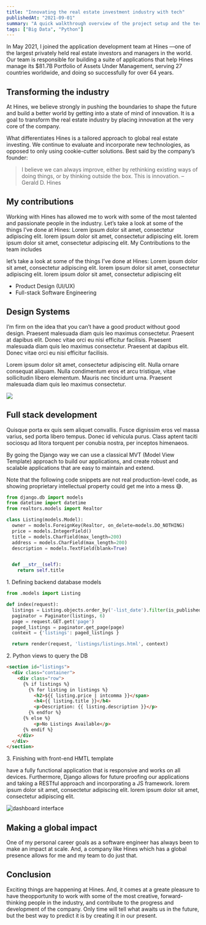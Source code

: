 ```yaml
---
title: "Innovating the real estate investment industry with tech"
publishedAt: "2021-09-01"
summary: "A quick walkthrough overview of the project setup and the technology stack we used."
tags: ["Big Data", "Python"]
---
```


In May 2021, I joined the application development team at Hines —one of the largest privately held real estate investors and managers in the world. Our team is responsible for building a suite of applications that help Hines manage its $81.7B Portfolio of Assets Under Management, serving 27 countries worldwide, and doing so successfully for over 64 years.

## Transforming the industry

At Hines, we believe strongly in pushing the boundaries to shape the future and build a better world by getting into a state of mind of innovation. It is a goal to transform the real estate industry by placing innovation at the very core of the company.

What differentiates Hines is a tailored approach to global real estate investing. We continue to evaluate and incorporate new technologies, as opposed to only using cookie-cutter solutions. Best said by the company’s founder:

> I believe we can always improve, either by rethinking existing ways of doing things, or by thinking outside the box. This is innovation. –Gerald D. Hines

## My contributions

Working with Hines has allowed me to work with some of the most talented and passionate people in the industry. Let’s take a look at some of the things I’ve done at Hines: Lorem ipsum dolor sit amet, consectetur adipiscing elit. lorem ipsum dolor sit amet, consectetur adipiscing elit. lorem ipsum dolor sit amet, consectetur adipiscing elit. My Contributions to the team includes

let’s take a look at some of the things I’ve done at Hines: Lorem ipsum dolor sit amet, consectetur adipiscing elit. lorem ipsum dolor sit amet, consectetur adipiscing elit. lorem ipsum dolor sit amet, consectetur adipiscing elit

- Product Design (UI/UX)
- Full-stack Software Engineering

## Design Systems

I’m firm on the idea that you can’t have a good product without good design. Praesent malesuada diam quis leo maximus consectetur. Praesent at dapibus elit. Donec vitae orci eu nisi efficitur facilisis. Praesent malesuada diam quis leo maximus consectetur. Praesent at dapibus elit. Donec vitae orci eu nisi efficitur facilisis.

Lorem ipsum dolor sit amet, consectetur adipiscing elit. Nulla ornare consequat aliquam. Nulla condimentum eros et arcu tristique, vitae sollicitudin libero elementum. Mauris nec tincidunt urna. Praesent malesuada diam quis leo maximus consectetur.

![](figma.png)

## Full stack development

Quisque porta ex quis sem aliquet convallis. Fusce dignissim eros vel massa varius, sed porta libero tempus. Donec id vehicula purus. Class aptent taciti sociosqu ad litora torquent per conubia nostra, per inceptos himenaeos.

By going the Django way we can use a classical MVT (Model View Template) approach to build our applications, and create robust and scalable applications that are easy to maintain and extend.

<Alert type="info">
  Note that the following code snippets are not real production-level code, as
  showing proprietary intellectual property could get me into a mess 😅.
</Alert>

```python showLineNumbers
from django.db import models
from datetime import datetime
from realtors.models import Realtor

class Listing(models.Model):
  owner = models.ForeignKey(Realtor, on_delete=models.DO_NOTHING)
  price = models.IntegerField()
  title = models.CharField(max_length=200)
  address = models.CharField(max_length=200)
  description = models.TextField(blank=True)


  def __str__(self):
    return self.title
```

<figcaption>1. Defining backend database models</figcaption>

```python showLineNumbers
from .models import Listing

def index(request):
  listings = Listing.objects.order_by('-list_date').filter(is_published=True)
  paginator = Paginator(listings, 6)
  page = request.GET.get('page')
  paged_listings = paginator.get_page(page)
  context = {'listings': paged_listings }

  return render(request, 'listings/listings.html', context)
```

<figcaption>2. Python views to query the DB</figcaption>

```html showLineNumbers
<section id="listings">
  <div class="container">
    <div class="row">
      {% if listings %}
        {% for listing in listings %}
          <h2>${{ listing.price | intcomma }}</span>
          <h4>{{ listing.title }}</h4>
          <p>Description: {{ listing.description }}</p>
        {% endfor %}
      {% else %}
          <p>No Listings Available</p>
      {% endif %}
    </div>
  </div>
</section>
```

<figcaption>3. Finishing with front-end HMTL template</figcaption>

have a fully functional application that is responsive and works on all devices. Furthermore, Django allows for future proofing our applications and taking a RESTful approach and incorporating a JS framework. lorem ipsum dolor sit amet, consectetur adipiscing elit. lorem ipsum dolor sit amet, consectetur adipiscing elit.

![dashboard interface](dashboard.png)

## Making a global impact

One of my personal career goals as a software engineer has always been to make an impact at scale. And, a company like Hines which has a global presence allows for me and my team to do just that.

## Conclusion

Exciting things are happening at Hines. And, it comes at a greate pleasure to have theopportunity to work with some of the most creative, forward-thinking people in the industry, and contribute to the progress and development of the company. Only time will tell what awaits us in the future, but the best way to predict it is by creating it in our present.
